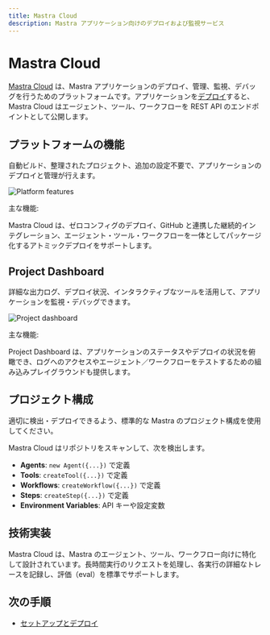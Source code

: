 ```yaml
---
title: Mastra Cloud
description: Mastra アプリケーション向けのデプロイおよび監視サービス
---
```




# Mastra Cloud

[Mastra Cloud](https://mastra.ai/cloud) は、Mastra アプリケーションのデプロイ、管理、監視、デバッグを行うためのプラットフォームです。アプリケーションを[デプロイ](/docs/mastra-cloud/setting-up)すると、Mastra Cloud はエージェント、ツール、ワークフローを REST API のエンドポイントとして公開します。

<MastraCloudCallout />

## プラットフォームの機能

自動ビルド、整理されたプロジェクト、追加の設定不要で、アプリケーションのデプロイと管理が行えます。

![Platform features](/image/mastra-cloud/mastra-cloud-platform-features.jpg)

主な機能:

Mastra Cloud は、ゼロコンフィグのデプロイ、GitHub と連携した継続的インテグレーション、エージェント・ツール・ワークフローを一体としてパッケージ化するアトミックデプロイをサポートします。

## Project Dashboard

詳細な出力ログ、デプロイ状況、インタラクティブなツールを活用して、アプリケーションを監視・デバッグできます。

![Project dashboard](/image/mastra-cloud/mastra-cloud-project-dashboard.jpg)

主な機能:

Project Dashboard は、アプリケーションのステータスやデプロイの状況を俯瞰でき、ログへのアクセスやエージェント／ワークフローをテストするための組み込みプレイグラウンドも提供します。

## プロジェクト構成

適切に検出・デプロイできるよう、標準的な Mastra のプロジェクト構成を使用してください。

<FileTree>
  <FileTree.Folder name="src" defaultOpen>
    <FileTree.Folder name="mastra" defaultOpen>
      <FileTree.Folder name="agents" defaultOpen>
        <FileTree.File name="agent-name.ts" />
      </FileTree.Folder>
      <FileTree.Folder name="tools" defaultOpen>
        <FileTree.File name="tool-name.ts" />
      </FileTree.Folder>
      <FileTree.Folder name="workflows" defaultOpen>
        <FileTree.File name="workflow-name.ts" />
      </FileTree.Folder>
      <FileTree.File name="index.ts" />
    </FileTree.Folder>
  </FileTree.Folder>
  <FileTree.File name="package.json" />
</FileTree>

Mastra Cloud はリポジトリをスキャンして、次を検出します。

- **Agents**: `new Agent({...})` で定義
- **Tools**: `createTool({...})` で定義
- **Workflows**: `createWorkflow({...})` で定義
- **Steps**: `createStep({...})` で定義
- **Environment Variables**: API キーや設定変数

## 技術実装

Mastra Cloud は、Mastra のエージェント、ツール、ワークフロー向けに特化して設計されています。長時間実行のリクエストを処理し、各実行の詳細なトレースを記録し、評価（eval）を標準でサポートします。

## 次の手順

- [セットアップとデプロイ](/docs/mastra-cloud/setting-up)